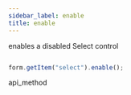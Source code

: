 ```yaml
---
sidebar_label: enable
title: enable
---
```



          


<Short>
 enables a disabled Select control






</Short>


~~~js

form.getItem("select").enable();


~~~
 api_method

<Descr>





</Descr>

